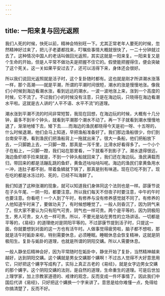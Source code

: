 ```yaml
---
---
---
```

title: 一阳来复与回光返照
---




我们人死的时候，快死以前，精神会特别旺一下。尤其正常老年人要死的时候，忽然精神好过来了，把儿子老婆都找来，叮嘱些事情大概就很快了，一二十分钟就过去了。这种情况中国人的老话叫做回光返照，其实这就是一阳来复。一阳来复又是个生命的开始，但是人平常不做功夫是把握不住它的。假使能把握得住，便会突破了这个死关。这一关如果平安过去了，还可以活得下来，身体还会很好。

所以我们说回光返照就是活子时，这个复卦随时都有。这也就是刚才所讲潮水涨落一样，那个高潮——就是平潮，所谓的平潮时间很短，潮水的涨是慢慢地涨。像我们小时候到海边看潮水涨，看到远远的潮水，一波一波地涨上来，涨到一个高度的时候，它不流了。不过我们小的时候没有注意，只是在海边玩，只晓得在海边看潮水平啦。这就是古人讲的“人平不语、水平不流”的道理。

潮水涨到平潮不流的时间非常短暂，我现在回想，在海边玩的时候，大概有十几分钟，最多不到半个钟头，就看到平潮那个潮水不动了。再一下子就看到潮水慢慢地退了，渐渐地矮下去，矮下去……而海边的渔民都晓得今天是初一呀、十五呀的，什么时候退潮，他们会马上知道，早把渔船准备好了。我们那边渔船很少，你们到台南安平港，看到渔民们把渔船背上一拖就出来了。很大一条船，他们把船放下去，一只脚跪上去，一只脚一蹬，那真是一泻千里，比滑水好看得多了。一个小个子在船上，一只脚一蹬，我们站在那里看，一下就看不到影子了。潮水退得很远，海边鱼虾顺手捡来就是，不到一个钟头船就回来了，我们还在海边玩。渔民满载而归，带回来的都是活蹦乱跳的鱼虾，黄鱼还咕咕咕叫呢。海边的渔民们拿黄鱼用水一冲，连肚子都不剖，带着鱼鳞就下锅了，那真是别有味道。现在已吃不到了。现在吃的都是冰冻过的、死的，已经不叫海鲜了。

我们知道了这种涨潮的现象，就可以知道我们身体同这个法则也是一样。邵康节说在子头午尾、一阴一阳，都要注意。所以我们每天不但夜子时要注意，中午的午时也要注意。你看吧！一个人到了午时，有修养与没有修养感觉就不同了。有修养的人他知道午时来了，要做功夫了，有时候想睡觉了。一般人则昏沉了，因为阴气来了。但大家不要认为只有阳气可贵，阴气也一样可贵。两个是平等的，因为阴极阳生，男人可贵，女人也一样可贵。所以，不要光是站在男性的立场讲话。一切都是平等的，《易经》的道理绝对是阴阳平等的。不过邵康节提到活子时，只提这一面，你就要想到对面的这一方也有活午时。人做事觉得疲劳啦，脑子都不想啦，那就是活午时姤卦来啦，特别需要休息，必须睡眠。睡眠休息会恢复精神，这就是阴极阳生。复卦与姤卦的道理，也就是所谓的阴阳交媾。所以人需要休息。

一般人静坐后精神会好，因为平常随时在姤卦中，静坐开始了复卦，当然精神越来越好，达到阴阳交媾。这个媾就是男女交媾那个媾啊！不过古人觉得不大好意思用它，只好把这个媾字写成构了。实际上真正古老的《易经》，就是女字边男女交媾的那个媾字。这个阴阳交媾的法则，是自然的道理，生命重生的道理。可是后世加上理学家，加上宗教家道德的、戒律的观念，反而变成一件坏事情了。因此我们中国后代讲《易经》，只好把这个媾换一个字来讲了。意思是给你难懂一点，免得给你搞清楚了，反而不好。
